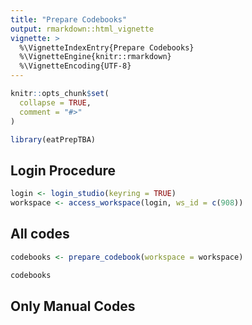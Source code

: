 ```yaml
---
title: "Prepare Codebooks"
output: rmarkdown::html_vignette
vignette: >
  %\VignetteIndexEntry{Prepare Codebooks}
  %\VignetteEngine{knitr::rmarkdown}
  %\VignetteEncoding{UTF-8}
---
```


```r
knitr::opts_chunk$set(
  collapse = TRUE,
  comment = "#>"
)
```

```r
library(eatPrepTBA)
```

## Login Procedure

```r
login <- login_studio(keyring = TRUE)
workspace <- access_workspace(login, ws_id = c(908))
```

## All codes

```r
codebooks <- prepare_codebook(workspace = workspace)

codebooks
```

## Only Manual Codes
